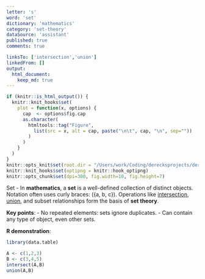 ```yaml
---
letter: 's'
word: 'set'
dictionary: 'mathematics'
category: 'set-theory'
dataSource: 'assistant'
published: true
comments: true

linksTo: ['intersection','union']
linkedFrom: []
output:
  html_document:
    keep_md: true
---
```


```r
if (knitr::is_html_output()) {
  knitr::knit_hooks$set(
    plot = function(x, options) {
      cap  <- options$fig.cap
      as.character(
        htmltools::tag("Figure",
          list(src = x, alt = cap, paste("\n\t", cap, "\n", sep=""))
        )
      )
    }
  )
}
knitr::opts_knit$set(root.dir = "/Users/work/Coding/derecksprojects/derecksnotes.com-playground/derecksnotes.com/client/src/app/dictionaries/mathematics/definitions")
knitr::knit_hooks$set(optipng = knitr::hook_optipng)
knitr::opts_chunk$set(dpi=300, fig.width=10, fig.height=7)
```

<a id="set">Set</a> - In **mathematics**, a **set** is a well-defined collection of distinct objects. Notation often uses curly braces: \(\{a, b, c\}\). Operations like [intersection](#intersection), [union](#union), and subset relationships form the basis of **set theory**.

**Key points**:
- No repeated elements: sets ignore duplicates.
- Can contain any type of object, even other sets.

**R demonstration**:

```r
library(data.table)

A <- c(1,2,3)
B <- c(3,4,5)
intersect(A,B)
union(A,B)
```
